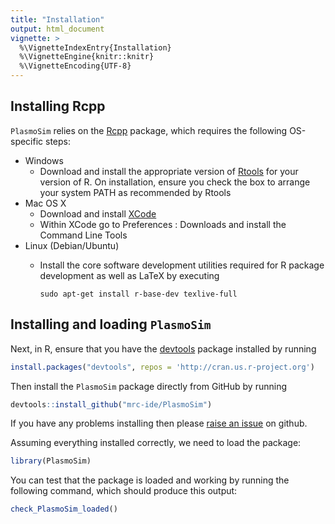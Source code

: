 ```yaml
---
title: "Installation"
output: html_document
vignette: >
  %\VignetteIndexEntry{Installation}
  %\VignetteEngine{knitr::knitr}
  %\VignetteEncoding{UTF-8}
---
```


## Installing Rcpp

`PlasmoSim` relies on the [Rcpp](https://cran.r-project.org/web/packages/Rcpp/index.html) package, which requires the following OS-specific steps:

* Windows
    - Download and install the appropriate version of [Rtools](https://cran.rstudio.com/bin/windows/Rtools/) for your version of R. On installation, ensure you check the box to arrange your system PATH as recommended by Rtools
* Mac OS X
    - Download and install [XCode](http://itunes.apple.com/us/app/xcode/id497799835?mt=12)
    - Within XCode go to Preferences : Downloads and install the Command Line Tools
* Linux (Debian/Ubuntu)
    - Install the core software development utilities required for R package development as well as LaTeX by executing
    
        ```{}
        sudo apt-get install r-base-dev texlive-full
        ```

## Installing and loading `PlasmoSim`

Next, in R, ensure that you have the [devtools](https://www.rstudio.com/products/rpackages/devtools/) package installed by running

```r
install.packages("devtools", repos = 'http://cran.us.r-project.org')
```

Then install the `PlasmoSim` package directly from GitHub by running

```r
devtools::install_github("mrc-ide/PlasmoSim")
```

If you have any problems installing then please [raise an issue](https://github.com/mrc-ide/PlasmoSim/issues) on github.

Assuming everything installed correctly, we need to load the package:

```r
library(PlasmoSim)
```

You can test that the package is loaded and working by running the following command, which should produce this output:

```r
check_PlasmoSim_loaded()
```

